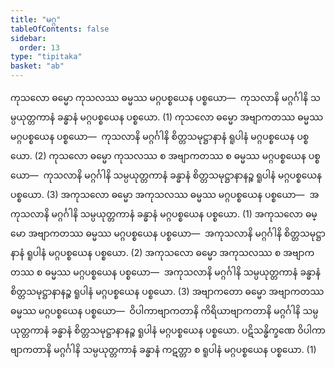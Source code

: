 ```yaml
---
title: "မဂ္ဂ"
tableOfContents: false
sidebar:
  order: 13
type: "tipitaka"
basket: "ab"
---
```



<DynamicBreadcrumb />

<Division number="296">

<Paragraph number="971">
ကုသလော ဓမ္မော ကုသလဿ ဓမ္မဿ မဂ္ဂပစ္စယေန ပစ္စယော—  ကုသလာနိ မဂ္ဂင်္ဂါနိ သမ္ပယုတ္တကာနံ ခန္ဓာနံ မဂ္ဂပစ္စယေန ပစ္စယော. (1)
</Paragraph>

<Paragraph number="972">
ကုသလော ဓမ္မော အဗျာကတဿ ဓမ္မဿ မဂ္ဂပစ္စယေန ပစ္စယော—  ကုသလာနိ မဂ္ဂင်္ဂါနိ စိတ္တသမုဋ္ဌာနာနံ ရူပါနံ မဂ္ဂပစ္စယေန ပစ္စယော. (2)
</Paragraph>

<Paragraph number="973">
ကုသလော ဓမ္မော ကုသလဿ စ အဗျာကတဿ စ ဓမ္မဿ မဂ္ဂပစ္စယေန ပစ္စယော—  ကုသလာနိ မဂ္ဂင်္ဂါနိ သမ္ပယုတ္တကာနံ ခန္ဓာနံ စိတ္တသမုဋ္ဌာနာနဉ္စ ရူပါနံ မဂ္ဂပစ္စယေန ပစ္စယော. (3)
</Paragraph>

<Paragraph number="974">
အကုသလော ဓမ္မော အကုသလဿ ဓမ္မဿ မဂ္ဂပစ္စယေန ပစ္စယော—  အကုသလာနိ မဂ္ဂင်္ဂါနိ သမ္ပယုတ္တကာနံ ခန္ဓာနံ မဂ္ဂပစ္စယေန ပစ္စယော. (1)
</Paragraph>

<Paragraph number="975">
အကုသလော ဓမ္မော အဗျာကတဿ ဓမ္မဿ မဂ္ဂပစ္စယေန ပစ္စယော—  အကုသလာနိ မဂ္ဂင်္ဂါနိ စိတ္တသမုဋ္ဌာနာနံ ရူပါနံ မဂ္ဂပစ္စယေန ပစ္စယော. (2)
</Paragraph>

<Paragraph number="976">
အကုသလော ဓမ္မော အကုသလဿ စ အဗျာကတဿ စ ဓမ္မဿ မဂ္ဂပစ္စယေန ပစ္စယော—  အကုသလာနိ မဂ္ဂင်္ဂါနိ သမ္ပယုတ္တကာနံ ခန္ဓာနံ စိတ္တသမုဋ္ဌာနာနဉ္စ ရူပါနံ မဂ္ဂပစ္စယေန ပစ္စယော. (3)
</Paragraph>

<Paragraph number="977">
အဗျာကတော ဓမ္မော အဗျာကတဿ ဓမ္မဿ မဂ္ဂပစ္စယေန ပစ္စယော—  ဝိပါကာဗျာကတာနိ ကိရိယာဗျာကတာနိ မဂ္ဂင်္ဂါနိ သမ္ပယုတ္တကာနံ ခန္ဓာနံ စိတ္တသမုဋ္ဌာနာနဉ္စ ရူပါနံ မဂ္ဂပစ္စယေန ပစ္စယော. ပဋိသန္ဓိက္ခဏေ ဝိပါကာဗျာကတာနိ မဂ္ဂင်္ဂါနိ သမ္ပယုတ္တကာနံ ခန္ဓာနံ ကဋတ္တာ စ ရူပါနံ မဂ္ဂပစ္စယေန ပစ္စယော. (1)
</Paragraph>
</Division>